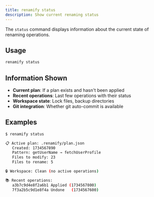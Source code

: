 ```yaml
---
title: renamify status
description: Show current renaming status
---
```


The `status` command displays information about the current state of renaming operations.

## Usage

```bash
renamify status
```

## Information Shown

- **Current plan**: If a plan exists and hasn't been applied
- **Recent operations**: Last few operations with their status
- **Workspace state**: Lock files, backup directories
- **Git integration**: Whether git auto-commit is available

## Examples

```bash
$ renamify status

📋 Active plan: .renamify/plan.json
   Created: 1734567890
   Pattern: getUserName → fetchUserProfile
   Files to modify: 23
   Files to rename: 5

🔒 Workspace: Clean (no active operations)

📚 Recent operations:
   a3b7c9d4e8f2a6b1 Applied (1734567800)
   7f3a2b5c9d1e8f4a Undone   (1734567600)
```
